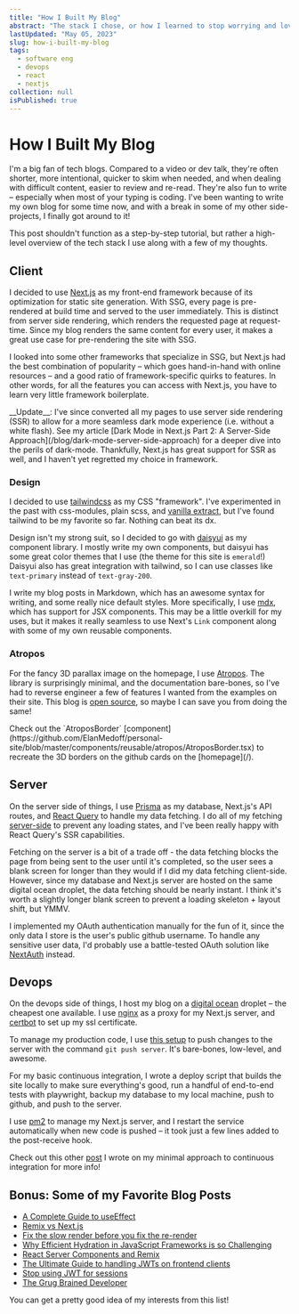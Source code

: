 ```yaml
---
title: "How I Built My Blog"
abstract: "The stack I chose, or how I learned to stop worrying and love Next.js, mdx, prisma, and tailwind"
lastUpdated: "May 05, 2023"
slug: how-i-built-my-blog
tags:
  - software eng
  - devops
  - react
  - nextjs
collection: null
isPublished: true
---
```


# How I Built My Blog

I'm a big fan of tech blogs. Compared to a video or dev talk, they're often shorter, more intentional, quicker to skim when needed, and when dealing with difficult content, easier to review and re-read. They're also fun to write – especially when most of your typing is coding. I've been wanting to write my own blog for some time now, and with a break in some of my other side-projects, I finally got around to it!

This post shouldn't function as a step-by-step tutorial, but rather a high-level overview of the tech stack I use along with a few of my thoughts.

## Client

I decided to use [Next.js](https://nextjs.org/) as my front-end framework because of its optimization for static site generation. With SSG, every page is pre-rendered at build time and served to the user immediately. This is distinct from server side rendering, which renders the requested page at request-time. Since my blog renders the same content for every user, it makes a great use case for pre-rendering the site with SSG.

I looked into some other frameworks that specialize in SSG, but Next.js had the best combination of popularity – which goes hand-in-hand with online resources – and a good ratio of framework-specific quirks to features. In other words, for all the features you can access with Next.js, you have to learn very little framework boilerplate.

<Info>
  __Update__: I've since converted all my pages to use server side rendering
  (SSR) to allow for a more seamless dark mode experience (i.e. without a white
  flash). See my article [Dark Mode in Next.js Part 2: A Server-Side
  Approach](/blog/dark-mode-server-side-approach) for a deeper dive into the
  perils of dark-mode. Thankfully, Next.js has great support for SSR as well,
  and I haven't yet regretted my choice in framework.
</Info>

### Design

I decided to use [tailwindcss](https://tailwindcss.com/) as my CSS "framework". I've experimented in the past with css-modules, plain scss, and [vanilla extract](https://vanilla-extract.style/), but I've found tailwind to be my favorite so far. Nothing can beat its dx.

Design isn't my strong suit, so I decided to go with [daisyui](https://daisyui.com/) as my component library. I mostly write my own components, but daisyui has some great color themes that I use (the theme for this site is `emerald`!) Daisyui also has great integration with tailwind, so I can use classes like `text-primary` instead of `text-gray-200`.

I write my blog posts in Markdown, which has an awesome syntax for writing, and some really nice default styles. More specifically, I use [mdx](https://mdxjs.com/), which has support for JSX components. This may be a little overkill for my uses, but it makes it really seamless to use Next's `Link` component along with some of my own reusable components.

### Atropos

For the fancy 3D parallax image on the homepage, I use [Atropos](https://atroposjs.com/). The library is surprisingly minimal, and the documentation bare-bones, so I've had to reverse engineer a few of features I wanted from the examples on their site. This blog is [open source](https://github.com/ElanMedoff/personal-site), so maybe I can save you from doing the same!

<Info>
  Check out the `AtroposBorder`
  [component](https://github.com/ElanMedoff/personal-site/blob/master/components/reusable/atropos/AtroposBorder.tsx)
  to recreate the 3D borders on the github cards on the [homepage](/).
</Info>

## Server

On the server side of things, I use [Prisma](https://www.prisma.io/) as my database, Next.js's API routes, and [React Query](https://tanstack.com/query/v3/) to handle my data fetching. I do all of my fetching [server-side](https://tanstack.com/query/v3/docs/react/guides/ssr) to prevent any loading states, and I've been really happy with React Query's SSR capabilities.

Fetching on the server is a bit of a trade off - the data fetching blocks the page from being sent to the user until it's completed, so the user sees a blank screen for longer than they would if I did my data fetching client-side. However, since my database and Next.js server are hosted on the same digital ocean droplet, the data fetching should be nearly instant. I think it's worth a slightly longer blank screen to prevent a loading skeleton + layout shift, but YMMV.

I implemented my OAuth authentication manually for the fun of it, since the only data I store is the user's public github username. To handle any sensitive user data, I'd probably use a battle-tested OAuth solution like [NextAuth](https://next-auth.js.org/) instead.

## Devops

On the devops side of things, I host my blog on a [digital ocean](https://www.digitalocean.com/) droplet – the cheapest one available. I use [nginx](https://www.nginx.com/) as a proxy for my Next.js server, and [certbot](https://certbot.eff.org/) to set up my ssl certificate.

To manage my production code, I use [this setup](https://toroid.org/git-website-howto) to push changes to the server with the command `git push server`. It's bare-bones, low-level, and awesome.

For my basic continuous integration, I wrote a deploy script that builds the site locally to make sure everything's good, run a handful of end-to-end tests
with playwright, backup my database to my local machine, push to github, and push to the server.

I use [pm2](https://pm2.keymetrics.io/) to manage my Next.js server, and I restart the service automatically when new code is pushed – it took just a few lines added to the post-receive hook.

Check out this other [post](/blog/third-party-narration-rarely-works) I wrote on my minimal approach to continuous integration for more info!

## Bonus: Some of my Favorite Blog Posts

- [A Complete Guide to useEffect](https://overreacted.io/a-complete-guide-to-useeffect/)
- [Remix vs Next.js](https://remix.run/blog/remix-vs-next)
- [Fix the slow render before you fix the re-render](https://kentcdodds.com/blog/fix-the-slow-render-before-you-fix-the-re-render)
- [Why Efficient Hydration in JavaScript Frameworks is so Challenging](https://dev.to/this-is-learning/why-efficient-hydration-in-javascript-frameworks-is-so-challenging-1ca3)
- [React Server Components and Remix](https://remix.run/blog/react-server-components)
- [The Ultimate Guide to handling JWTs on frontend clients](https://hasura.io/blog/best-practices-of-using-jwt-with-graphql)
- [Stop using JWT for sessions](http://cryto.net/~joepie91/blog/2016/06/13/stop-using-jwt-for-sessions/)
- [The Grug Brained Developer](https://grugbrain.dev/)

You can get a pretty good idea of my interests from this list!
